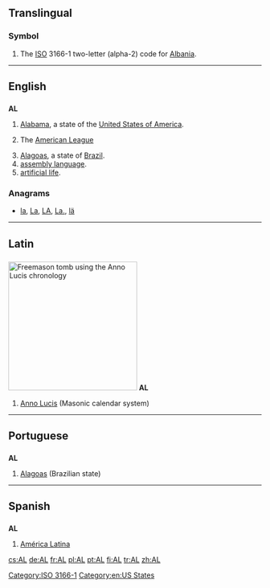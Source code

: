 {{also|Appendix:Variations of "al"}}
==Translingual==

===Symbol===
{{head|mul|symbol}}
# The [[ISO]] 3166-1 two-letter (alpha-2) code for [[Albania]].

[[Category:ISO 3166-1]]
----

==English==

==={{abbreviation}}===
'''AL'''

# [[Alabama]], a state of the [[United States of America]].
# {{US}}{{Canada}}{{baseball}} The [[American League]]
# [[Alagoas]], a state of [[Brazil]].
# [[assembly language]].
# [[artificial life]].

===Anagrams===
* [[la#English|la]], [[La#English|La]], [[LA#English|LA]], [[La.#English|La.]], [[lä#English|lä]]

[[Category:en:US States]]

----

==Latin==

==={{abbreviation|la}}===
[[File:MasonryAL5916.JPG|thumb|256px|Freemason tomb using the Anno Lucis chronology]]
'''AL'''

# [[Anno Lucis]] (Masonic calendar system)

----

==Portuguese==

==={{abbreviation|pt}}===
'''AL'''

# [[Alagoas]] (Brazilian state)

----

==Spanish==

==={{abbreviation|es}}===
'''AL'''

# [[América Latina]]

[[cs:AL]]
[[de:AL]]
[[fr:AL]]
[[pl:AL]]
[[pt:AL]]
[[fi:AL]]
[[tr:AL]]
[[zh:AL]]